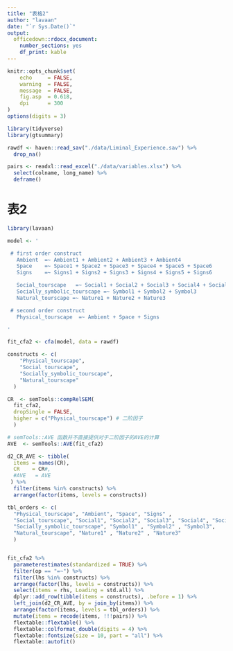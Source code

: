```yaml
---
title: "表格2"
author: "lavaan"
date: "`r Sys.Date()`"
output: 
  officedown::rdocx_document:
    number_sections: yes
    df_print: kable
---
```



```r
knitr::opts_chunk$set(
    echo     = FALSE,
    warning  = FALSE, 
    message  = FALSE,
    fig.asp  = 0.618,
    dpi      = 300
)
options(digits = 3)
```



```r
library(tidyverse)
library(gtsummary)

rawdf <- haven::read_sav("./data/Liminal_Experience.sav") %>% 
  drop_na()

pairs <- readxl::read_excel("./data/variables.xlsx") %>% 
  select(colname, long_name) %>% 
  deframe()
```


# 表2

```r
library(lavaan)

model <- '

 # first order construct
   Ambient  =~ Ambient1 + Ambient2 + Ambient3 + Ambient4
   Space    =~ Space1 + Space2 + Space3 + Space4 + Space5 + Space6
   Signs    =~ Signs1 + Signs2 + Signs3 + Signs4 + Signs5 + Signs6

   Social_tourscape   =~ Social1 + Social2 + Social3 + Social4 + Social5
   Socially_symbolic_tourscape =~ Symbol1 + Symbol2 + Symbol3
   Natural_tourscape =~ Nature1 + Nature2 + Nature3

 # second order construct
   Physical_tourscape  =~ Ambient + Space + Signs

'

fit_cfa2 <- cfa(model, data = rawdf)
```


```r
constructs <- c(
    "Physical_tourscape",
    "Social_tourscape",
    "Socially_symbolic_tourscape",
    "Natural_tourscape"
  )
```


```r
CR  <- semTools::compRelSEM(
  fit_cfa2, 
  dropSingle = FALSE,
  higher = c("Physical_tourscape") # 二阶因子
  ) 

# semTools::AVE 函数并不直接提供对于二阶因子的AVE的计算
AVE  <- semTools::AVE(fit_cfa2) 

d2_CR_AVE <- tibble(
  items = names(CR),
  CR    = CR#,
  #AVE   = AVE
 ) %>% 
  filter(items %in% constructs) %>% 
  arrange(factor(items, levels = constructs))
```


```r
tbl_orders <- c(
  "Physical_tourscape", "Ambient", "Space", "Signs" ,
  "Social_tourscape", "Social1", "Social2", "Social3", "Social4", "Social5",
  "Socially_symbolic_tourscape", "Symbol1" , "Symbol2" , "Symbol3",
  "Natural_tourscape", "Nature1" , "Nature2" , "Nature3"
  )


fit_cfa2 %>% 
  parameterestimates(standardized = TRUE) %>% 
  filter(op == "=~") %>% 
  filter(lhs %in% constructs) %>% 
  arrange(factor(lhs, levels = constructs)) %>% 
  select(items = rhs, Loading = std.all) %>% 
  dplyr::add_row(tibble(items = constructs), .before = 1) %>%  
  left_join(d2_CR_AVE, by = join_by(items)) %>% 
  arrange(factor(items, levels = tbl_orders)) %>% 
  mutate(items = recode(items, !!!pairs)) %>% 
  flextable::flextable() %>% 
  flextable::colformat_double(digits = 4) %>% 
  flextable::fontsize(size = 10, part = "all") %>% 
  flextable::autofit()
```



